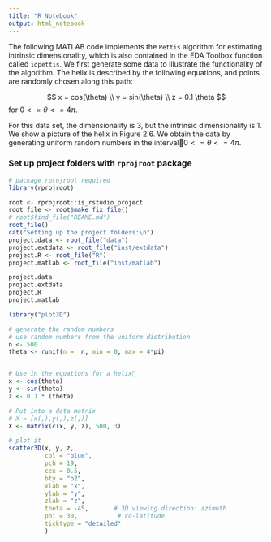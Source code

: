 ```yaml
---
title: "R Notebook"
output: html_notebook
---
```


The following MATLAB code implements the `Pettis` algorithm for estimating
intrinsic dimensionality, which is also contained in the EDA Toolbox function called `idpettis`. We first generate some data to illustrate the functionality of the algorithm. The helix is described by the following equations, and points are randomly chosen along this path:

$$
x = cos(\theta) \\
y = sin(\theta) \\
z = 0.1 \theta
$$
for $0<= \theta <= 4 \pi$.

For this data set, the dimensionality is 3, but the intrinsic dimensionality is 1. We show a picture of the helix in Figure 2.6. We obtain the data by generating uniform random numbers in the interval￿$0<= \theta <= 4 \pi$.

### Set up project folders with `rprojroot` package

```r
# package rprojroot required
library(rprojroot)

root <- rprojroot::is_rstudio_project
root_file <- root$make_fix_file()
# root$find_file("REAME.md")
root_file()
cat("Setting up the project folders:\n")
project.data <- root_file("data")
project.extdata <- root_file("inst/extdata")
project.R <- root_file("R")
project.matlab <- root_file("inst/matlab")

project.data
project.extdata
project.R
project.matlab
```

```r
library("plot3D")

# generate the random numbers
# use random numbers from the uniform distribution
n <- 500
theta <- runif(n =  n, min = 0, max = 4*pi)


# Use in the equations for a helix￿
x <- cos(theta)
y <- sin(theta)
z <- 0.1 * (theta)

# Put into a data matrix
# X = [x(,),y(,),z(,)]
X <- matrix(c(x, y, z), 500, 3)

# plot it
scatter3D(x, y, z,
          col = "blue",
          pch = 19,
          cex = 0.5,
          bty = "b2",
          xlab = "x",
          ylab = "y",
          zlab = "z",
          theta = -45,       # 3D viewing direction: azimuth
          phi = 30,           # co-latitude
          ticktype = "detailed"
          )
```

